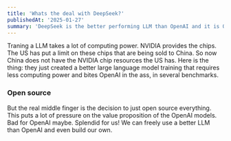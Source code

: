 ```yaml
---
title: 'Whats the deal with DeepSeek?'
publishedAt: '2025-01-27'
summary: 'DeepSeek is the better performing LLM than OpenAI and it is Open Source'
---
```


Traning a LLM takes a lot of computing power. NVIDIA provides the chips. The US has put a limit on these chips that are being sold to China. So now China does not have the NVIDIA chip resources the US has. Here is the thing: they just created a better large language model training that requires less computing power and bites OpenAI in the ass, in several benchmarks.

### Open source
But the real middle finger is the decision to just open source everything. This puts a lot of pressure on the value proposition of the OpenAI models. Bad for OpenAI maybe. Splendid for us! We can freely use a better LLM than OpenAI and even build our own.